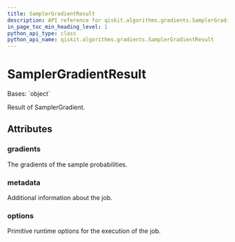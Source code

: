 ```yaml
---
title: SamplerGradientResult
description: API reference for qiskit.algorithms.gradients.SamplerGradientResult
in_page_toc_min_heading_level: 1
python_api_type: class
python_api_name: qiskit.algorithms.gradients.SamplerGradientResult
---
```


# SamplerGradientResult

<Class id="qiskit.algorithms.gradients.SamplerGradientResult" github="https://github.com/qiskit/qiskit/tree/stable/0.22/qiskit/algorithms/gradients/sampler_gradient_result.py" signature="SamplerGradientResult(gradients, metadata, options)">
  Bases: `object`

  Result of SamplerGradient.

  ## Attributes

  ### gradients

  <Attribute id="qiskit.algorithms.gradients.SamplerGradientResult.gradients" name="gradients" attributeTypeHint="list[list[dict[int, float]]]">
    The gradients of the sample probabilities.
  </Attribute>

  ### metadata

  <Attribute id="qiskit.algorithms.gradients.SamplerGradientResult.metadata" name="metadata" attributeTypeHint="list[dict[str, Any]]">
    Additional information about the job.
  </Attribute>

  ### options

  <Attribute id="qiskit.algorithms.gradients.SamplerGradientResult.options" name="options" attributeTypeHint="Options">
    Primitive runtime options for the execution of the job.
  </Attribute>
</Class>

